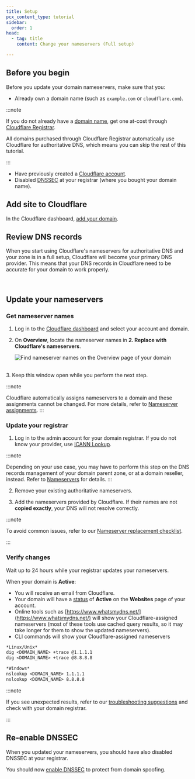 ```yaml
---
title: Setup
pcx_content_type: tutorial
sidebar:
  order: 1
head:
  - tag: title
    content: Change your nameservers (Full setup)

---
```



<Render file="full-setup-definition" />

## Before you begin



Before you update your domain nameservers, make sure that you:

* Already own a domain name (such as `example.com` or `cloudflare.com`).

:::note


If you do not already have a [domain name](https://www.cloudflare.com/learning/dns/glossary/what-is-a-domain-name/), get one at-cost through [Cloudflare Registrar](https://dash.cloudflare.com/?to=/:account/domains/register).

All domains purchased through Cloudflare Registrar automatically use Cloudflare for authoritative DNS, which means you can skip the rest of this tutorial.


:::

* Have previously created a [Cloudflare account](/fundamentals/setup/account/create-account/).
* Disabled [DNSSEC](/dns/concepts/#dnssec) at your registrar (where you bought your domain name).

<Render file="dnssec-providers" />

<Render file="dnssec-enabled-migration" />


## Add site to Cloudflare


In the Cloudflare dashboard, [add your domain](/fundamentals/setup/manage-domains/add-site/).

## Review DNS records



When you start using Cloudflare's nameservers for authoritative DNS and your zone is in a full setup, Cloudflare will become your primary DNS provider. This means that your DNS records in Cloudflare need to be accurate for your domain to work properly.

<Render file="dns-scan-intro" /> <br />

<Render file="dns-scan-note" />

<Render file="dns-scan-procedure" />

<Render file="dns-nxdomain-warning" />



## Update your nameservers

<Render file="nameserver-preamble" />

<Render file="minimize-downtime-tip" />

### Get nameserver names

1. Log in to the [Cloudflare dashboard](https://dash.cloudflare.com) and select your account and domain.
2. On **Overview**, locate the nameserver names in **2. Replace with Cloudflare's nameservers**.

   ![Find nameserver names on the Overview page of your domain](~/assets/images/dns/nameserver-names.png)

<br/>
3. Keep this window open while you perform the next step.

:::note

Cloudflare automatically assigns nameservers to a domain and these assignments cannot be changed. For more details, refer to [Nameserver assignments](/dns/zone-setups/reference/nameserver-assignment/). 
:::

### Update your registrar

1. Log in to the admin account for your domain registrar. If you do not know your provider, use [ICANN Lookup](https://lookup.icann.org/).

:::note

Depending on your use case, you may have to perform this step on the DNS records management of your domain parent zone, or at a domain reseller, instead. Refer to [Nameservers](/dns/nameservers/update-nameservers/#specific-processes) for details. 
:::

2. Remove your existing authoritative nameservers.

3. Add the nameservers provided by Cloudflare. If their names are not **copied exactly**, your DNS will not resolve correctly.

<Render file="ns-update-providers" />

:::note


To avoid common issues, refer to our [Nameserver replacement checklist](/dns/zone-setups/full-setup/troubleshooting/).


:::

### Verify changes

Wait up to 24 hours while your registrar updates your nameservers.

When your domain is **Active**:

* You will receive an email from Cloudflare.
* Your domain will have a [status](/dns/zone-setups/reference/domain-status/) of **Active** on the **Websites** page of your account.
* Online tools such as [https://www.whatsmydns.net/](https://www.whatsmydns.net/) will show your Cloudflare-assigned nameservers (most of these tools use cached query results, so it may take longer for them to show the updated nameservers).
* CLI commands will show your Cloudflare-assigned nameservers

```txt
*Linux/Unix*
dig <DOMAIN_NAME> +trace @1.1.1.1
dig <DOMAIN_NAME> +trace @8.8.8.8

*Windows*
nslookup <DOMAIN_NAME> 1.1.1.1
nslookup <DOMAIN_NAME> 8.8.8.8
```

:::note


If you see unexpected results, refer to our [troubleshooting suggestions](/dns/zone-setups/full-setup/troubleshooting/) and check with your domain registrar.


:::



## Re-enable DNSSEC

When you updated your nameservers, you should have also disabled DNSSEC at your registrar.

You should now [enable DNSSEC](/dns/dnssec/) to protect from domain spoofing.



